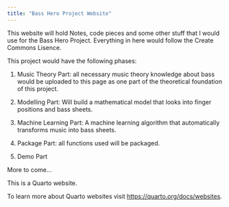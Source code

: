 ```yaml
---
title: "Bass Hero Project Website"
---
```


This website will hold Notes, code pieces and some other stuff that I would use for the Bass Hero Project. Everything in here would follow the Create Commons Lisence.

This project would have the following phases:

1. Music Theory Part: all necessary music theory knowledge about bass would be uploaded to this page as one part of the theoretical foundation of this project.

2. Modelling Part: Will build a mathematical model that looks into finger positions and bass sheets.

3. Machine Learning Part: A machine learning algorithm that automatically transforms music into bass sheets. 

4. Package Part: all functions used will be packaged.

5. Demo Part

More to come...

This is a Quarto website.

To learn more about Quarto websites visit <https://quarto.org/docs/websites>.
